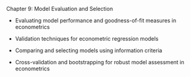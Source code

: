 Chapter 9: Model Evaluation and Selection

-   Evaluating model performance and goodness-of-fit measures in econometrics

-   Validation techniques for econometric regression models

-   Comparing and selecting models using information criteria

-   Cross-validation and bootstrapping for robust model assessment in econometrics
